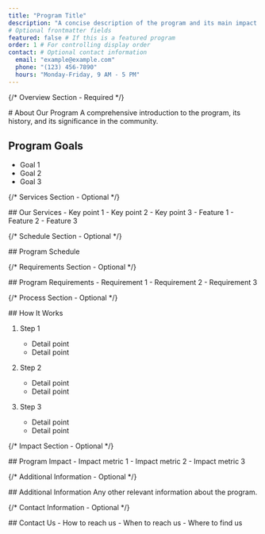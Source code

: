 ```yaml
---
title: "Program Title"
description: "A concise description of the program and its main impact."
# Optional frontmatter fields
featured: false # If this is a featured program
order: 1 # For controlling display order
contact: # Optional contact information
  email: "example@example.com"
  phone: "(123) 456-7890"
  hours: "Monday-Friday, 9 AM - 5 PM"
---
```



{/* Overview Section - Required */}

<Section type="overview">
# About Our Program
A comprehensive introduction to the program, its history, and its significance in the community.

## Program Goals
- Goal 1
- Goal 2
- Goal 3
</Section>

{/* Services Section - Optional */}

<Section type="services">
## Our Services

<ServiceCard title="Primary Service">
- Key point 1
- Key point 2
- Key point 3
</ServiceCard>

<ServiceCard title="Additional Service">
- Feature 1
- Feature 2
- Feature 3
</ServiceCard>
</Section>

{/* Schedule Section - Optional */}

<Section type="schedule">
  ## Program Schedule
  <Schedule
    sections={[
      {
        title: "Service Hours",
        items: [
          { days: "Monday-Friday", hours: "9:00 AM - 5:00 PM" },
          { days: "Saturday", hours: "10:00 AM - 2:00 PM" },
        ],
      },
      {
        title: "Special Services",
        items: [
          {
            days: "Tuesday",
            hours: "1:00 PM - 3:00 PM",
            location: "Main Office",
          },
        ],
      },
    ]}
  />
</Section>

{/* Requirements Section - Optional */}

<Section type="requirements">
## Program Requirements
- Requirement 1
- Requirement 2
- Requirement 3
</Section>

{/* Process Section - Optional */}

<Section type="process">
## How It Works

1. Step 1
   - Detail point
   - Detail point

2. Step 2
   - Detail point
   - Detail point

3. Step 3
   - Detail point
   - Detail point
</Section>

{/* Impact Section - Optional */}

<Section type="impact">
## Program Impact
- Impact metric 1
- Impact metric 2
- Impact metric 3
</Section>

{/* Additional Information - Optional */}

<Section type="additional">
## Additional Information
Any other relevant information about the program.
</Section>

{/* Contact Information - Optional */}

<Section type="contact">
## Contact Us
- How to reach us
- When to reach us
- Where to find us
</Section>
